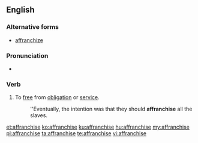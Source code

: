 ==English==

===Alternative forms===
* [[affranchize]] {{qualifier|US}}

===Pronunciation===
* {{audio|En-us-affranchise.ogg|Audio (US)}}

===Verb===
{{en-verb|affranchis|ing}}

# To [[free]] from [[obligation]] or [[service]].
#: ''Eventually, the intention was that they should '''affranchise''' all the slaves.

[[et:affranchise]]
[[ko:affranchise]]
[[ku:affranchise]]
[[hu:affranchise]]
[[my:affranchise]]
[[pl:affranchise]]
[[ta:affranchise]]
[[te:affranchise]]
[[vi:affranchise]]